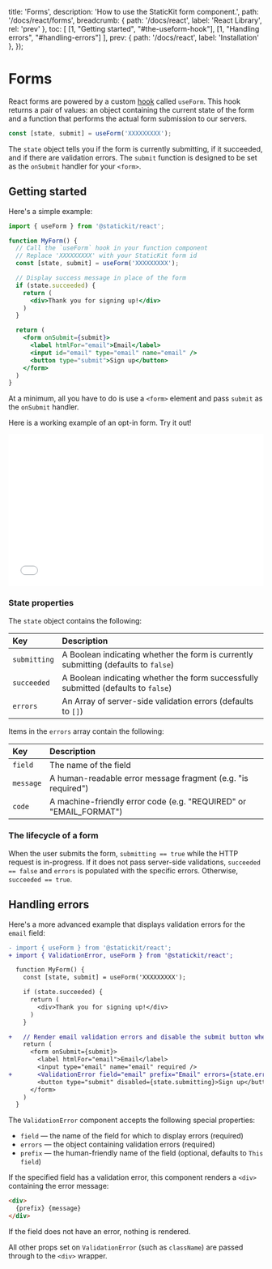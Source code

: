 
  title: 'Forms',
  description: 'How to use the StaticKit form component.',
  path: '/docs/react/forms',
  breadcrumb: {
    path: '/docs/react',
    label: 'React Library',
    rel: 'prev'
  },
  toc: [
    [1, "Getting started", "#the-useform-hook"],
    [1, "Handling errors", "#handling-errors"]
  ],
  prev: {
    path: '/docs/react',
    label: 'Installation'
  },
});

# Forms

React forms are powered by a custom [hook](https://reactjs.org/docs/hooks-intro.html) called `useForm`. This hook returns a pair of values: an object containing the current state of the form and a function that performs the actual form submission to our servers.

```js
const [state, submit] = useForm('XXXXXXXXX');
```

The `state` object tells you if the form is currently submitting, if it succeeded, and if there are validation errors. The `submit` function is designed to be set as the `onSubmit` handler for your `<form>`. 

## Getting started

Here's a simple example:

```jsx
import { useForm } from '@statickit/react';

function MyForm() {
  // Call the `useForm` hook in your function component
  // Replace 'XXXXXXXXX' with your StaticKit form id
  const [state, submit] = useForm('XXXXXXXXX');

  // Display success message in place of the form
  if (state.succeeded) {
    return (
      <div>Thank you for signing up!</div>
    )
  }

  return (
    <form onSubmit={submit}>
      <label htmlFor="email">Email</label>
      <input id="email" type="email" name="email" />
      <button type="submit">Sign up</button>
    </form>
  )
}
```

At a minimum, all you have to do is use a `<form>` element and pass `submit` as the `onSubmit` handler.

Here is a working example of an opt-in form. Try it out!

<div className="pb-6">
  <iframe width="100%" height="300" className="rounded-lg" src="//jsfiddle.net/StaticKit/w69xerbc/embedded/result,js,html/dark/" allowFullScreen="allowfullscreen" frameBorder="0"></iframe>
</div>

### State properties

The `state` object contains the following:

| Key            | Description                                                                         |
| :------------- | :---------------------------------------------------------------------------------- |
| `submitting`   | A Boolean indicating whether the form is currently submitting (defaults to `false`) |
| `succeeded`    | A Boolean indicating whether the form successfully submitted (defaults to `false`)  |
| `errors`       | An Array of server-side validation errors (defaults to `[]`)                        |

Items in the `errors` array contain the following:

| Key            | Description                                                       |
| :------------- | :---------------------------------------------------------------- |
| `field`        | The name of the field                                             |
| `message`      | A human-readable error message fragment (e.g. "is required")      |
| `code`         | A machine-friendly error code (e.g. "REQUIRED" or "EMAIL_FORMAT") |

### The lifecycle of a form

When the user submits the form, `submitting == true` while the HTTP request is in-progress. If it does not pass server-side validations, `succeeded == false` and `errors` is populated with the specific errors. Otherwise, `succeeded == true`.

## Handling errors

Here's a more advanced example that displays validation errors for the `email` field:

```diff
- import { useForm } from '@statickit/react';
+ import { ValidationError, useForm } from '@statickit/react';

  function MyForm() {
    const [state, submit] = useForm('XXXXXXXXX');

    if (state.succeeded) {
      return (
        <div>Thank you for signing up!</div>
      )
    }

+   // Render email validation errors and disable the submit button when submitting
    return (
      <form onSubmit={submit}>
        <label htmlFor="email">Email</label>
        <input type="email" name="email" required />
+       <ValidationError field="email" prefix="Email" errors={state.errors} />
        <button type="submit" disabled={state.submitting}>Sign up</button>
      </form>
    )
  }
```

The `ValidationError` component accepts the following special properties:

- `field` — the name of the field for which to display errors (required)
- `errors` — the object containing validation errors (required)
- `prefix` — the human-friendly name of the field (optional, defaults to `This field`)

If the specified field has a validation error, this component renders a `<div>` containing the error message:

```html
<div>
  {prefix} {message}
</div>
```

If the field does not have an error, nothing is rendered.

All other props set on `ValidationError` (such as `className`) are passed through to the `<div>` wrapper.
